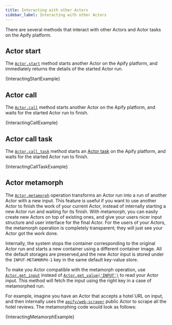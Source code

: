 ```yaml
---
title: Interacting with other Actors
sidebar_label: Interacting with other Actors
---
```




There are several methods that interact with other Actors and Actor tasks on the Apify platform.

## Actor start

The [`Actor.start`](../../reference/class/Actor#start) method starts another Actor on the Apify platform, and immediately returns the details of the started Actor run.

<CodeBlock className="language-python">
    {InteractingStartExample}
</CodeBlock>

## Actor call

The [`Actor.call`](../../reference/class/Actor#call) method starts another Actor on the Apify platform, and waits for the started Actor run to finish.

<CodeBlock className="language-python">
    {InteractingCallExample}
</CodeBlock>

## Actor call task

The [`Actor.call_task`](../../reference/class/Actor#call_task) method starts an [Actor task](https://docs.apify.com/platform/actors/tasks) on the Apify platform, and waits for the started Actor run to finish.

<CodeBlock className="language-python">
    {InteractingCallTaskExample}
</CodeBlock>

## Actor metamorph

The [`Actor.metamorph`](../../reference/class/Actor#metamorph) operation transforms an Actor run into a run of another Actor with a new input. This feature is useful if you want to use another Actor to finish the work of your current Actor, instead of internally starting a new Actor run and waiting for its finish. With metamorph, you can easily create new Actors on top of existing ones, and give your users nicer input structure and user interface for the final Actor. For the users of your Actors, the metamorph operation is completely transparent; they will just see your Actor got the work done.

Internally, the system stops the container corresponding to the original Actor run and starts a new container using a different container image. All the default storages are preserved,and the new Actor input is stored under the `INPUT-METAMORPH-1` key in the same default key-value store.

To make you Actor compatible with the metamorph operation, use [`Actor.get_input`](../../reference/class/Actor#get_input) instead of [`Actor.get_value('INPUT')`](../../reference/class/Actor#get_value) to read your Actor input. This method will fetch the input using the right key in a case of metamorphed run.

For example, imagine you have an Actor that accepts a hotel URL on input, and then internally uses the [`apify/web-scraper`](https://apify.com/apify/web-scraper) public Actor to scrape all the hotel reviews. The metamorphing code would look as follows:

<CodeBlock className="language-python">
    {InteractingMetamorphExample}
</CodeBlock>
